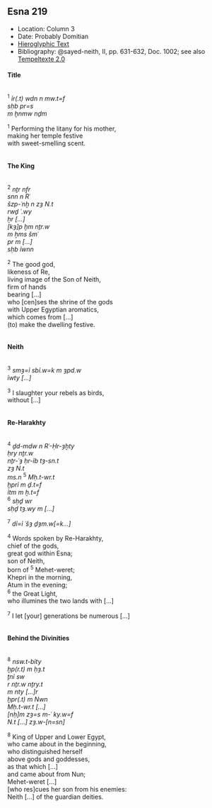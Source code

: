 ## Esna 219 {-}  
  
<style>  
  
  .col2 {  
    columns: 2 320px;         /* number of columns and width in pixels*/  
    -webkit-columns: 2 320px; /* chrome, safari */  
    -moz-columns: 2 320px;    /* firefox */  
    -webkit-column-break-inside: avoid;  
    -page-break-inside: avoid;  
    -break-inside: avoid;  
  }  
  
</style>  

- Location: Column 3
- Date: Probably Domitian 
- [Hieroglyphic Text](https://www.ifao.egnet.net/uploads/publications/enligne/Temples-Esna003.pdf#page=107){target="_blank"}  
- Bibliography: @sayed-neith, II, pp. 631-632, Doc. 1002; see also [Tempeltexte 2.0](http://www.tempeltexte.uni-tuebingen.de/portal/#/text-detail/951)

#### Title {-}

<div class="col2">  

^1^ *ỉr(.t) wdn n mw.t=f*  
*sḥb pr=s*  
*m ḫnmw nḏm*  
  
^1^ Performing the litany for his mother,  
making her temple festive  
with sweet-smelling scent.

</div>  

#### The King {-}

<div class="col2"> 

^2^ *nṯr nfr  *   
*snn n Rʿ*  
*šzp-ʿnḫ n zȝ N.t*  
*rwḏ ʿ.wy*  
*ẖr [...]*  
*[kȝ]p ḫm nṯr.w*  
*m ẖms šmʿ*  
*pr m [...]*  
*sḥb ỉwnn*  
  
^2^ The good god,  
likeness of Re,  
living image of the Son of Neith,  
firm of hands  
bearing [...]  
who [cen]ses the shrine of the gods  
with Upper Egyptian aromatics,  
which comes from  [...]  
(to) make the dwelling festive.  
  
</div>

#### Neith {-}

<div class="col2"> 

^3^ *smȝ=ỉ sbỉ.w=k m ȝpd.w*  
*ỉwty [...]*  
  
^3^ I slaughter your rebels as birds,  
without [...]  

</div>

#### Re-Harakhty {-}

<div class="col2"> 

^4^ *ḏd-mdw n Rʿ-Ḥr-ȝḫty*  
*ḥry nṯr.w*  
*nṯr-ʿȝ ḥr-ỉb tȝ-sn.t*  
*zȝ N.t*  
*ms.n* ^5^ *Mḥ.t-wr.t*  
*ḫprỉ m ḏ.t=f*  
*ỉtm m ẖ.t=f*  
^6^ *sḥḏ wr*  
*sḥḏ tȝ.wy m [...]*  
   
^7^ *dỉ=ỉ ʿšȝ ḏȝm.w[=k...]*  
  
^4^ Words spoken by Re-Harakhty,  
chief of the gods,  
great god within Esna;  
son of Neith,  
born of ^5^ Mehet-weret;  
Khepri in the morning,  
Atum in the evening;   
^6^ the Great Light,  
who illumines the two lands with [...]  
  
^7^ I let [your] generations be numerous [...]

</div>

#### Behind the Divinities {-}

<div class="col2"> 

^8^ *nsw.t-bỉty*  
*ḫp(r.t) m ḥȝ.t*  
*ṯnỉ sw*  
*r nṯr.w nṯry.t*  
*m nty [...]r*   
*ḫpr(.t) m Nwn*   
*Mḥ.t-wr.t [...]*  
*[nḥ]m zȝ=s m-ʿ ky.w=f*  
*N.t [...] zȝ.w-[n=sn]*  
  
^8^ King of Upper and Lower Egypt,  
who came about in the beginning,  
who distinguished herself   
above gods and goddesses,  
as that which [...]  
and came about from Nun;  
Mehet-weret [...]  
[who res]cues her son from his enemies:  
Neith [...] of the guardian deities.  

</div>